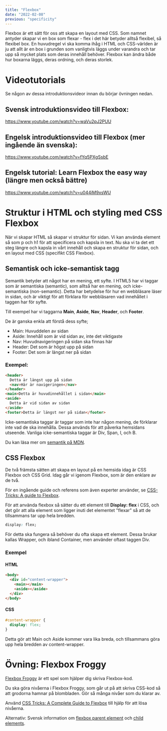 ```yaml
---
title: "Flexbox"
date: "2022-02-08"
previous: "specificity"
---
```


Flexbox är ett sätt för oss att skapa en layout med CSS. Som namnet antyder skapar vi en box som flexar - flex i det här betyder alltså flexibel, så flexibel box. En huvudregel vi ska komma ihåg i HTML och CSS-världen är ju att allt är en box i grunden som vanligtvis läggs under varandra och tar upp så mycket plats som deras innehåll behöver. Flexbox kan ändra både hur boxarna läggs, deras ordning, och deras storlek.

# Videotutorials

Se någon av dessa introduktionsvideor innan du börjar övningen nedan.

## Svensk introduktionsvideo till Flexbox:

https://www.youtube.com/watch?v=waVu2pJ2PUU

## Engelsk introduktionsvideo till Flexbox (mer ingående än svenska):

https://www.youtube.com/watch?v=fYq5PXgSsbE

## Engelsk tutorial: Learn Flexbox the easy way (längre men också bättre)

https://www.youtube.com/watch?v=u044iM9xsWU

# Struktur i HTML och styling med CSS Flexbox

När vi skapar HTML så skapar vi struktur för sidan. Vi kan använda element så som p och h1 för att specificera och kapsla in text. Nu ska vi ta det ett steg längre och kapsla in vårt innehåll och skapa en struktur för sidan, och en layout med CSS (specifikt CSS Flexbox).

## Semantisk och icke-semantisk tagg

Semantik betyder att något har en mening, ett syfte. I HTML5 har vi taggar som är semantiska (semantic), som alltså har en mening, och icke-semantiska (non-semantic). Detta har betydelse för hur en webbläsare läser in sidan, och är viktigt för att förklara för webbläsaren vad innehållet i taggen har för syfte.

Till exempel har vi taggarna **Main**, **Aside**, **Nav**, **Header**, och **Footer**.

De är ganska enkla att förstå dess syfte;

- Main: Huvuddelen av sidan
- Aside: Innehåll som är vid sidan av, inte det viktigaste
- Nav: Huvudnavigeringen på sidan ska finnas här
- Header: Det som är högst upp på sidan
- Footer: Det som är längst ner på sidan

### Exempel:

```html
<header>
  Detta är längst upp på sidan
  <nav>Här är navigeringen</nav>
</header>
<main>Detta är huvudinnehållet i sidan</main>
<aside>
  Detta är vid sidan av sidan
</aside>
<footer>Detta är längst ner på sidan</footer>
```

Icke-semantiska taggar är taggar som inte har någon mening, de förklarar inte vad de ska innehålla. Dessa används för att påverka hemsidans utseende. Vanliga icke-semantiska taggar är Div, Span, I, och B.

Du kan läsa mer om [semantik på MDN](https://developer.mozilla.org/en-US/docs/Glossary/Semantics).

## CSS Flexbox

De två främsta sätten att skapa en layout på en hemsida idag är CSS Flexbox och CSS Grid. Idag går vi igenom Flexbox, som är den enklare av de två.

För en ingående guide och referens som även experter använder, se [CSS-Tricks: A guide to Flexbox](https://css-tricks.com/snippets/css/a-guide-to-flexbox/).

För att använda flexbox så sätter du ett element till **Display: flex** i CSS, och det gör att alla element som ligger inuti det elementet "flexar" så att de tillsammans tar upp hela bredden.

```css
display: flex;
```

För detta ska fungera så behöver du ofta skapa ett element. Dessa brukar kallas Wrapper, och ibland Container, men använder oftast taggen Div.

### Exempel

#### HTML

```html
<body>
  <div id="content-wrapper">
    <main></main>
    <aside></aside>
  </div>
</body>
```

#### CSS

```css
#content-wrapper {
  display: flex;
}
```

Detta gör att Main och Aside kommer vara lika breda, och tillsammans göra upp hela bredden av content-wrapper.

# Övning: Flexbox Froggy

[Flexbox Froggy](https://flexboxfroggy.com/#sv) är ett spel som hjälper dig skriva Flexbox-kod.

Du ska göra nivåerna i Flexbox Froggy, som går ut på att skriva CSS-kod så att grodorna hamnar på blombladen.
Gör så många nivåer som du klarar av.

Använd [CSS Tricks: A Complete Guide to Flexbox](https://css-tricks.com/snippets/css/a-guide-to-flexbox/) till hjälp för att lösa nivåerna.

Alternativ: Svensk information om [flexbox parent element](https://dbwebb.se/guide/design-med-html5-och-css3/flexbox) och [child elements](https://dbwebb.se/guide/design-med-html5-och-css3/flexbox-del2).